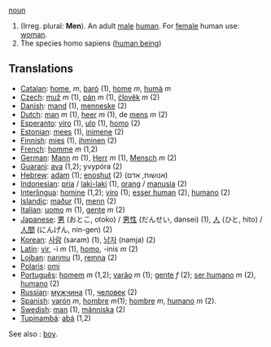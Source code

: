 [[noun]]

# (Irreg. plural: '''Men'''). An adult [[male]] [[human]]. For [[female]] human use: [[woman]].
# The species homo sapiens ([[w:human being|human being]])

==Translations==
*[[Catalan]]: [[home]], ''m'', [[baró]] (1), [[home]] ''m'', [[humà]] ''m''
*[[Czech]]: [[muž]] ''m'' (1), [[pán]] ''m'' (1), [[člověk]] ''m'' (2)
*[[Danish]]: [[mand]] (1), [[menneske]] (2)
*[[Dutch]]: [[man]] ''m'' (1), [[heer]] ''m'' (1), de [[mens]] ''m'' (2)
*[[Esperanto]]: [[viro]] (1), [[ulo]] (1), [[homo]] (2)
*[[Estonian]]: [[mees]] (1), [[inimene]] (2)
*[[Finnish]]: [[mies]] (1), [[ihminen]] (2)
*[[French]]: [[homme]] ''m'' (1,2)
*[[German]]: [[Mann]] ''m'' (1), [[Herr]] ''m'' (1), [[Mensch]] ''m'' (2)
*[[Guarani]]: [[ava]] (1,2); yvypóra (2)
*[[Hebrew]]: [[adam]] (1); [[enoshut]] (2) (אנושות, אדם)
*[[Indonesian]]: [[pria]] / [[laki-laki]] (1), [[orang]] / [[manusia]] (2)
*[[Interlingua]]: [[homine]] (1,2); [[viro]] (1); [[esser human]] (2), [[humano]] (2)
*[[Islandic]]: [[maður]] (1), [[menn]] (2)
*[[Italian]]: [[uomo]] ''m'' (1), [[gente]] ''m'' (2)
*[[Japanese]]: [[男]] (おとこ, otoko) / [[男性]] (だんせい, dansei) (1), [[人]] (ひと, hito) / [[人間]] (にんげん, nin-gen) (2)
*[[Korean]]: [[사람]] (saram) (1), [[남자]] (namja) (2)
*[[Latin]]: [[vir]], -i ''m'' (1), [[homo]], -inis ''m'' (2)
*[[Lojban]]: [[nanmu]] (1), [[remna]] (2)
*[[Polaris]]: [[omi]]
*[[Português]]: [[homem]] ''m'' (1,2); [[varão]] ''m'' (1); [[gente]] ''f'' (2); [[ser humano]] ''m'' (2), [[humano]] (2)
*[[Russian]]: [[мужчина]] (1), [[человек]] (2)
*[[Spanish]]: [[varón]] ''m'', [[hombre]] ''m''(1); [[hombre]] ''m'', [[humano]] ''m'' (2).
*[[Swedish]]: [[man]] (1), [[människa]] (2)
*[[Tupinambá]]: [[abá]] (1,2)

See also : [[boy]].